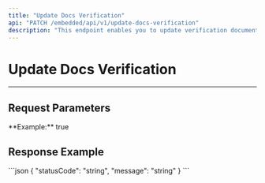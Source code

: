 ```yaml
---
title: "Update Docs Verification"
api: "PATCH /embedded/api/v1/update-docs-verification"
description: "This endpoint enables you to update verification documents."
---
```


# Update Docs Verification

---

## Request Parameters

<ParamField body="businessId" type="string" required></ParamField>

<ParamField body="docsVerified" type="string" required>
	**Example:** true
</ParamField>

<ParamField body="approvedId" type="string" required></ParamField>


## Response Example

<ResponseExample>
```json
{
 "statusCode": "string",
  "message": "string"
}
```

</ResponseExample>
